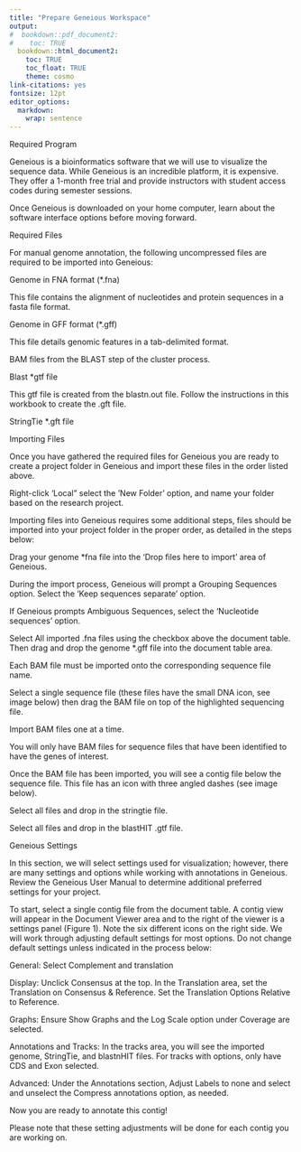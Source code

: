 ```yaml
---
title: "Prepare Geneious Workspace"
output:
#  bookdown::pdf_document2:
#    toc: TRUE
  bookdown::html_document2: 
    toc: TRUE
    toc_float: TRUE
    theme: cosmo
link-citations: yes
fontsize: 12pt
editor_options: 
  markdown: 
    wrap: sentence
---
```


Required Program

Geneious is a bioinformatics software that we will use to visualize the sequence data. While Geneious is an incredible platform, it is expensive. They offer a 1-month free trial and provide instructors with student access codes during semester sessions.

Once Geneious is downloaded on your home computer, learn about the software interface options before moving forward.

Required Files

For manual genome annotation, the following uncompressed files are required to be imported into Geneious:

Genome in FNA format (*.fna)

This file contains the alignment of nucleotides and protein sequences in a fasta file format.

Genome in GFF format (*.gff)

This file details genomic features in a tab-delimited format. 

BAM files from the BLAST step of the cluster process.

Blast *gtf file

This gtf file is created from the blastn.out file. Follow the instructions in this workbook to create the .gft file.

StringTie *.gft file

Importing Files

Once you have gathered the required files for Geneious you are ready to create a project folder in Geneious and import these files in the order listed above. 

Right-click 'Local" select the 'New Folder' option, and name your folder based on the research project.

Importing files into Geneious requires some additional steps, files should be imported into your project folder in the proper order, as detailed in the steps below:

Drag your genome *fna file into the 'Drop files here to import' area of Geneious.

During the import process, Geneious will prompt a Grouping Sequences option. Select the 'Keep sequences separate' option.

If Geneious prompts Ambiguous Sequences, select the 'Nucleotide sequences' option.

Select All imported .fna files using the checkbox above the document table. Then drag and drop the genome *.gff file into the document table area.

Each BAM file must be imported onto the corresponding sequence file name. 

Select a single sequence file (these files have the small DNA icon, see image below) then drag the BAM file on top of the highlighted sequencing file. 



Import BAM files one at a time. 

You will only have BAM files for sequence files that have been identified to have the genes of interest.

Once the BAM file has been imported, you will see a contig file below the sequence file. This file has an icon with three angled dashes (see image below).



Select all files and drop in the stringtie file.

Select all files and drop in the blastHIT .gtf file.

Geneious Settings

In this section, we will select settings used for visualization; however, there are many settings and options while working with annotations in Geneious. Review the Geneious User Manual to determine additional preferred settings for your project.

To start, select a single contig file from the document table. A contig view will appear in the Document Viewer area and to the right of the viewer is a settings panel (Figure 1). Note the six different icons on the right side. We will work through adjusting default settings for most options. Do not change default settings unless indicated in the process below:

General: Select Complement and translation

Display: Unclick Consensus at the top. In the Translation area, set the Translation on Consensus & Reference. Set the Translation Options Relative to Reference.

Graphs: Ensure Show Graphs and the Log Scale option under Coverage are selected.

Annotations and Tracks: In the tracks area, you will see the imported genome, StringTie, and blastnHIT files. For tracks with options, only have CDS and Exon selected.

Advanced: Under the Annotations section, Adjust Labels to none and select and unselect the Compress annotations option, as needed.

Now you are ready to annotate this contig! 

Please note that these setting adjustments will be done for each contig you are working on.
